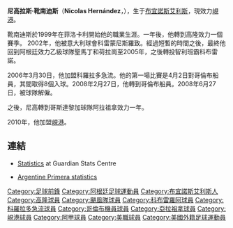 {{Link style|time=2015-12-13T13:24:13+00:00}}
{{Football player infobox| playername= 尼高拉斯·靴南迪斯
| fullname = Nicolas Hernández
| nickname = 
| image = [[Image:Nicolas-Hernandez-crew.jpg|250 px]]
| dateofbirth = {{Birth date and age|1979|5|4}}
| cityofbirth = [[布宜諾斯艾利斯|布宜諾斯艾利斯]] 
| countryofbirth = [[阿根廷|阿根廷]]
| height = {{height|ft=5|in=10}}
| currentclub  = [[峴港|峴港]]
| clubnumber =
| position = [[前鋒_(足球)|前鋒]]
| youthyears = 
| youthclubs = 
| years = 1999-00 <br/> 2000-01 <br/> 2002 <br/> 2002-03 <br/> 2003-05 <br/> 2005 <br/> 2006-08 <br/> 2008 <br/> 2009 <br/> 2010-
| clubs = [[:en:Ferro_Carril_Oeste|菲洛卡利]]<br/>[[科隆竞技俱乐部|高隆]]<br/>[[:en:Cremonese|科雷蒙尼斯]]<br/>[[:en:San_Martín_de_Mendoza|聖馬丁]]<br/>[[:胡拉坎竞技俱乐部|颶風隊]]<br/>[[科布雷罗阿体育俱乐部|科布雷羅阿]]<br/>[[科羅拉多急流|科羅拉多急流]]<br/>[[哥倫布機員|哥倫布機員]]<br/>[[阿拉胡埃倫斯體育俱樂部|阿拉祖拿]]<br/>[[峴港|峴港]]
| caps(goals) = 17 {{0}}(3)<br/>10 {{0}}(0)<br/>-<br/>21 {{0}}(4)<br/>60 (18)<br/>15 {{0}}(3)<br/>54 (11)<br/>{{0}}5 {{0}}(0)<br/>13 {{0}}(1)<br/>-
| nationalyears = 
| nationalteam = 
| nationalcaps(goals) =
| pcupdate = 27 June 2008
| ntupdate = 
}}

'''尼高拉斯·靴南迪斯'''（'''Nicolas Hernández'''，{{bd|1979年|5月4日|catidx=Nicolas Hernández}}），生于[[布宜諾斯艾利斯|布宜諾斯艾利斯]]，現效力[[峴港|峴港]]。

靴南迪斯於1999年在菲洛卡利開始他的職業生涯。一年後，他轉到高隆效力一個賽季。 2002年，他被意大利球會科雷蒙尼斯羅致。經過短暫的時間之後，最終他回到阿根廷效力乙級球隊聖馬丁和荷拉崗至2005年，之後轉投智利班霸科布雷諾。

2006年3月30日，他加盟科羅拉多急流。他的第一場比賽是4月2日對哥倫布船員，其間取得8個入球。2008年2月27日，他轉到哥倫布船員。2008年6月27日，被球隊解僱。 

之後，尼高轉到哥斯達黎加球隊阿拉祖拿效力一年。

2010年，他加盟[[峴港|峴港]]。

==連結==
*[https://web.archive.org/web/20120831153932/http://guardian.touch-line.com/statscentre.asp?Lang=0&CTID=56&CPID=139&pStr=Player&PLID=54850&TEID=3124 Statistics] at Guardian Stats Centre
*{{es icon}} [https://web.archive.org/web/20120604141735/http://www.futbolxxi.com/Futbolista.aspx?ID=5558&SEOFutbolista=Hernandez+Nicolas Argentine Primera statistics]

{{DEFAULTSORT:Hernandez, Nicolas}}
[[Category:足球前鋒|Category:足球前鋒]]
[[Category:阿根廷足球運動員|Category:阿根廷足球運動員]]
[[Category:布宜諾斯艾利斯人|Category:布宜諾斯艾利斯人]]
[[Category:高隆球員|Category:高隆球員]]
[[Category:颶風隊球員|Category:颶風隊球員]]
[[Category:科布雷羅阿球員|Category:科布雷羅阿球員]]
[[Category:科羅拉多急流球員|Category:科羅拉多急流球員]]
[[Category:哥倫布機員球員|Category:哥倫布機員球員]]
[[Category:亞拉祖拿球員|Category:亞拉祖拿球員]]
[[Category:峴港球員|Category:峴港球員]]
[[Category:阿甲球員|Category:阿甲球員]]
[[Category:美職球員|Category:美職球員]]
[[Category:美國外籍足球運動員|Category:美國外籍足球運動員]]